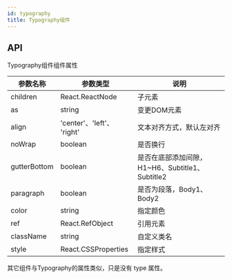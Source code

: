 ```yaml
---
id: typography
title: Typography组件
---
```


## API

Typography组件组件属性

| 参数名称    | 参数类型        | 说明                                                         |
| ----------- | --------------- | ------------------------------------------------------------ |
| children    | React.ReactNode | 子元素  |
| as        | string          | 变更DOM元素 |
| align |   'center'、'left'、  'right'      |    文本对齐方式，默认左对齐                                  |
|  noWrap|    boolean    |     是否换行                                 |
| gutterBottom |    boolean       |     是否在底部添加间隙，H1~H6、Subtitle1、Subtitle2                                 |
| paragraph |  boolean         |      是否为段落，Body1、Body2                                |
| color |  string         |      指定颜色                                |
| ref |  React.RefObject      |       引用元素                              |
| className   | string          | 自定义类名      |
| style   | React.CSSProperties         | 指定样式      |

其它组件与Typography的属性类似，只是没有 type 属性。


